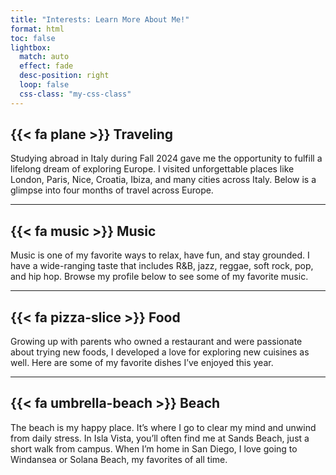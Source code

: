 ```yaml
---
title: "Interests: Learn More About Me!"
format: html
toc: false
lightbox:
  match: auto
  effect: fade
  desc-position: right
  loop: false
  css-class: "my-css-class"
---
```

{{< fa plane >}}  Traveling
------------------------------------------------------------------------
Studying abroad in Italy during Fall 2024 gave me the opportunity to fulfill a lifelong dream of exploring Europe. I visited unforgettable places like London, Paris, Nice, Croatia, Ibiza, and many cities across Italy. Below is a glimpse into four months of travel across Europe.


------------------------------------------------------------------------

{{< fa music >}}  Music
------------------------------------------------------------------------
Music is one of my favorite ways to relax, have fun, and stay grounded. I have a wide-ranging taste that includes R&B, jazz, reggae, soft rock, pop, and hip hop. Browse my profile below to see some of my favorite music. 


------------------------------------------------------------------------

{{< fa pizza-slice >}}  Food
------------------------------------------------------------------------
Growing up with parents who owned a restaurant and were passionate about trying new foods, I developed a love for exploring new cuisines as well. Here are some of my favorite dishes I've enjoyed this year.

------------------------------------------------------------------------

{{< fa umbrella-beach >}}  Beach
------------------------------------------------------------------------
The beach is my happy place. It’s where I go to clear my mind and unwind from daily stress. In Isla Vista, you’ll often find me at Sands Beach, just a short walk from campus. When I’m home in San Diego, I love going to Windansea or Solana Beach, my favorites of all time.




